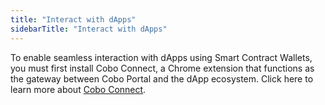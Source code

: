 ```yaml
---
title: "Interact with dApps"
sidebarTitle: "Interact with dApps"
---
```


To enable seamless interaction with dApps using Smart Contract Wallets, you must first install Cobo Connect, a Chrome extension that functions as the gateway between Cobo Portal and the dApp ecosystem. Click here to learn more about [Cobo Connect](/en/cobo-connect/interact-with-dapps).
